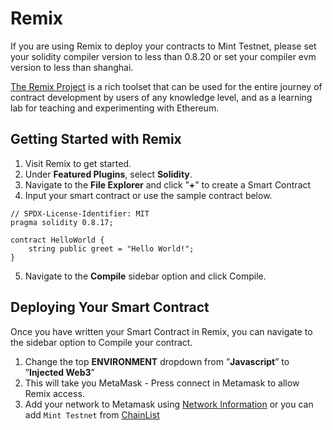 # Remix


<Callout type="warning">
  If you are using Remix to deploy your contracts to Mint Testnet, please set
  your solidity compiler version to less than 0.8.20 or set your compiler evm
  version to less than shanghai.
</Callout>

[The Remix Project](https://remix-project.org/) is a rich toolset that can be used for the entire journey of contract development by users of any knowledge level, and as a learning lab for teaching and experimenting with Ethereum.

## Getting Started with Remix

1. Visit Remix to get started.
2. Under **Featured Plugins**, select **Solidity**.
3. Navigate to the **File Explorer** and click ”**+**” to create a Smart Contract
4. Input your smart contract or use the sample contract below.

```solidity
// SPDX-License-Identifier: MIT
pragma solidity 0.8.17;

contract HelloWorld {
    string public greet = "Hello World!";
}
```

5. Navigate to the **Compile** sidebar option and click Compile.

## Deploying Your Smart Contract

Once you have written your Smart Contract in Remix, you can navigate to the sidebar option to Compile your contract.

1. Change the top **ENVIRONMENT** dropdown from ”**Javascript**” to ”**Injected Web3**”
2. This will take you MetaMask - Press connect in Metamask to allow Remix access.
3. Add your network to Metamask using [Network Information](/build/network) or you can add `Mint Testnet` from [ChainList](https://chainlist.org/chain/1686)
